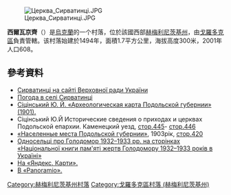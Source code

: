 [[Image:Церква_Сирватинці.JPG|right]]

{{coord|49|4|34|N|26|30|37|E|scale:100000|display=title}}

'''西爾瓦京齊'''（{{lang-uk|Сирватинці}}）是[[烏克蘭|烏克蘭]]的一个村落，位於該國西部[[赫梅利尼茨基州|赫梅利尼茨基州]]，由[[戈羅多克區|戈羅多克區]]負責管轄。该村落始建於1494年，面積1.7平方公里，海拔高度300米，2001年人口608。

==參考資料==
* [http://gska2.rada.gov.ua/pls/z7502/A005?rdat1=14.02.2011&rf7571=35684 Сирватинці на сайті Верховної ради України]{{dead link|date=2018年4月 |bot=InternetArchiveBot |fix-attempted=yes }}
* [http://weather.in.ua/ua/hmel'nickaja/23859 Погода в селі Сирватинці] {{Wayback|url=http://weather.in.ua/ua/hmel'nickaja/23859 |date=20111220133935 }}
* [https://web.archive.org/web/20071009064622/http://tovtry.forest.ru/ru/history/secinski/14.html Сіцінський Ю. Й. «Археологическая карта Подольской губернии» (1901).]
* Сіцінський Ю.Й Исторические сведения о приходах и церквах Подольской епархии. Каменецкий уезд, [http://tovtry.forest.ru/ua/history/secinski/kamenec_uezd/444.htm стор.445]{{Dead link|date=2018年6月 |bot=InternetArchiveBot |fix-attempted=no }}- [http://tovtry.forest.ru/ua/history/secinski/kamenec_uezd/446.htm стор.446]{{Dead link|date=2018年6月 |bot=InternetArchiveBot |fix-attempted=no }}
* [http://www.sichkarnya.org.ua/e-books/history/75773-naselennye-mesta-podolskoy-gubernii-1903-pdf.html «Населенные места Подольской губернии»]{{dead link|date=2018年1月 |bot=InternetArchiveBot |fix-attempted=yes }}, 1903рік, [http://upload.wikimedia.org/wikipedia/uk/5/51/Сирватинці_в_НМПГ.jpg стор.420]
* [http://upload.wikimedia.org/wikipedia/uk/f/fa/Скіпче_голодомор.jpg Односельці про Голодомор 1932–1933 рр. на сторінках] [https://archive.is/20121222074350/www.memory.gov.ua/ua/publication/content/1522.htm «Національної книги пам'яті жертв Голодомору 1932–1933 років в Україні»]
* [http://n.maps.yandex.ru/?oid=17442229 На «Яндекс. Карти».]
* [https://web.archive.org/web/20141219052551/http://www.panoramio.com/map#lt=49.077752&ln=26.507400&z=3&k=2&a=1&tab=1&pl=all В «Panoramio».]

{{DEFAULTSORT:Сирватинці}}
[[Category:赫梅利尼茨基州村落|Category:赫梅利尼茨基州村落]]
[[Category:戈羅多克區村落_(赫梅利尼茨基州)|Category:戈羅多克區村落 (赫梅利尼茨基州)]]


{{Khmelnytskyi-geo-stub}}